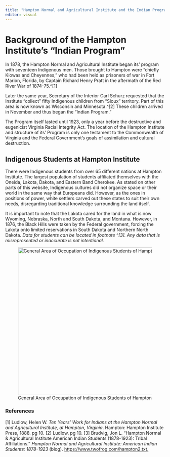 ```yaml
---
title: "Hampton Normal and Agricultural Institute and the Indian Program"
editor: visual
---
```


# Background of the Hampton Institute's "Indian Program"

In 1878, the Hampton Normal and Agricultural Institute began its' program with seventeen Indigenous men. Those brought to Hampton were "chiefly Kiowas and Cheyennes," who had been held as prisoners of war in Fort Marion, Florida, by Captain Richard Henry Pratt in the aftermath of the Red River War of 1874-75.^\[1\]

Later the same year, Secretary of the Interior Carl Schurz requested that the Institute "collect" fifty Indigenous children from "Sioux" territory. Part of this area is now known as Wisconsin and Minnesota.^\[2\] These children arrived in November and thus began the "Indian Program."

The Program itself lasted until 1923, only a year before the destructive and eugenicist Virginia Racial Integrity Act. The location of the Hampton Institute and structure of its' Program is only one testament to the Commonwealth of Virginia and the Federal Government's goals of assimilation and cultural destruction.

## Indigenous Students at Hampton Institute

There were Indigenous students from over 65 different nations at Hampton Institute. The largest population of students affiliated themselves with the Oneida, Lakota, Dakota, and Eastern Band Cherokee. As stated on other parts of this website, Indigenous cultures did not organize space or their world in the same way that Europeans did. However, as the ones in positions of power, white settlers carved out these states to suit their own needs, disregarding traditional knowledge surrounding the land itself.

It is important to note that the Lakota cared for the land in what is now Wyoming, Nebraska, North and South Dakota, and Montana. However, in 1876, the Black Hills were taken by the Federal government, forcing the Lakota onto limited reservations in South Dakota and Northern North Dakota. *Data for students can be located in footnote ^\[3\]. Any data that is misrepresented or inaccurate is not intentional.*

![General Area of Occupation of Indigenous Students of Hampton](hampton_loc_fin_png.png){fig-align="center" width="466"}

### References

\[1\] Ludlow, Helen W. *Ten Years' Work for Indians at the Hampton Normal and Agricultural Institute, at Hampton, Virginia*. Hampton: Hampton Institute Press, 1888. pg 10. \[2\] Ludlow, pg 10. \[3\] Brudvig, Jon L. “Hampton Normal & Agricultural Institute American Indian Students (1878-1923): Tribal Affiliations.” *Hampton Normal and Agricultural Institute: American Indian Students: 1878-1923* (blog). <https://www.twofrog.com/hampton2.txt.>
